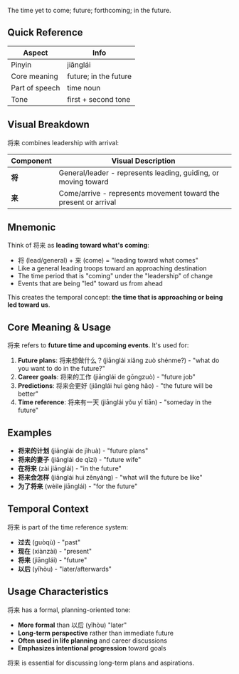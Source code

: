 The time yet to come; future; forthcoming; in the future.

## Quick Reference

| Aspect         | Info                   |
| -------------- | ---------------------- |
| Pinyin         | jiānglái               |
| Core meaning   | future; in the future  |
| Part of speech | time noun              |
| Tone           | first + second tone    |

## Visual Breakdown

将来 combines leadership with arrival:

| Component | Visual Description                                                      |
| --------- | ----------------------------------------------------------------------- |
| **将**    | General/leader - represents leading, guiding, or moving toward          |
| **来**    | Come/arrive - represents movement toward the present or arrival        |

## Mnemonic

Think of 将来 as **leading toward what's coming**:

- 将 (lead/general) + 来 (come) = "leading toward what comes"
- Like a general leading troops toward an approaching destination
- The time period that is "coming" under the "leadership" of change
- Events that are being "led" toward us from ahead

This creates the temporal concept: **the time that is approaching or being led toward us**.

## Core Meaning & Usage

将来 refers to **future time and upcoming events**. It's used for:

1. **Future plans**: 将来想做什么？(jiānglái xiǎng zuò shénme?) - "what do you want to do in the future?"
2. **Career goals**: 将来的工作 (jiānglái de gōngzuò) - "future job"
3. **Predictions**: 将来会更好 (jiānglái huì gèng hǎo) - "the future will be better"
4. **Time reference**: 将来有一天 (jiānglái yǒu yī tiān) - "someday in the future"

## Examples

- **将来的计划** (jiānglái de jìhuà) - "future plans"
- **将来的妻子** (jiānglái de qīzi) - "future wife"
- **在将来** (zài jiānglái) - "in the future"
- **将来会怎样** (jiānglái huì zěnyàng) - "what will the future be like"
- **为了将来** (wèile jiānglái) - "for the future"

## Temporal Context

将来 is part of the time reference system:
- **过去** (guòqù) - "past"
- **现在** (xiànzài) - "present"
- **将来** (jiānglái) - "future"
- **以后** (yǐhòu) - "later/afterwards"

## Usage Characteristics

将来 has a formal, planning-oriented tone:
- **More formal** than 以后 (yǐhòu) "later"
- **Long-term perspective** rather than immediate future
- **Often used in life planning** and career discussions
- **Emphasizes intentional progression** toward goals

将来 is essential for discussing long-term plans and aspirations.

